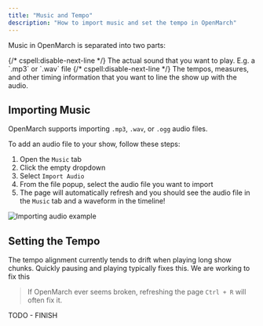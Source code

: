 ```yaml
---
title: "Music and Tempo"
description: "How to import music and set the tempo in OpenMarch"
---
```



Music in OpenMarch is separated into two parts:

<CardGrid>
  {/* cspell:disable-next-line */}
  <Card title="Audio" icon="seti:audio">
    The actual sound that you want to play. E.g. a `.mp3` or `.wav` file
  </Card>
  {/* cspell:disable-next-line */}
  <Card title="Tempo" icon="seti:happenings">
    The tempos, measures, and other timing information that you want to line the
    show up with the audio.
  </Card>
</CardGrid>

## Importing Music

OpenMarch supports importing `.mp3`, `.wav`, or `.ogg` audio files.

To add an audio file to your show, follow these steps:

<Steps>

1. Open the `Music` tab
1. Click the empty dropdown
1. Select `Import Audio`
1. From the file popup, select the audio file you want to import
1. The page will automatically refresh and you should see the audio file in the `Music` tab and a waveform in the timeline!

</Steps>

![Importing audio example](/docs/guides/music/import-audio.gif)

## Setting the Tempo

<Aside type="caution" title="Tempo drift">

The tempo alignment currently tends to drift when playing long show chunks.
Quickly pausing and playing typically fixes this.
We are working to fix this

</Aside>

> If OpenMarch ever seems broken, refreshing the page `Ctrl + R` will often fix it.

TODO - FINISH
